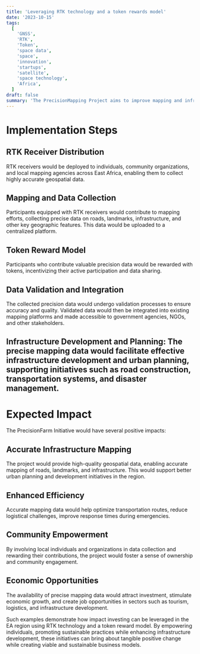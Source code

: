 ```yaml
---
title: 'Leveraging RTK technology and a token rewards model'
date: '2023-10-15'
tags:
  [
    'GNSS',
    'RTK',
    'Token',
    'space data',
    'space',
    'innovation',
    'startups',
    'satellite',
    'space technology',
    'Africa',
  ]
draft: false
summary: 'The PrecisionMapping Project aims to improve mapping and infrastructure development in the East African region using RTK technology and a token reward model for users contributing precision data.'
---
```


# Implementation Steps

## RTK Receiver Distribution

RTK receivers would be deployed to individuals, community organizations, and local mapping agencies across East Africa, enabling them to collect highly accurate geospatial data.

## Mapping and Data Collection

Participants equipped with RTK receivers would contribute to mapping efforts, collecting precise data on roads, landmarks, infrastructure, and other key geographic features. This data would be uploaded to a centralized platform.

## Token Reward Model

Participants who contribute valuable precision data would be rewarded with tokens, incentivizing their active participation and data sharing.

## Data Validation and Integration

The collected precision data would undergo validation processes to ensure accuracy and quality. Validated data would then be integrated into existing mapping platforms and made accessible to government agencies, NGOs, and other stakeholders.

## Infrastructure Development and Planning: The precise mapping data would facilitate effective infrastructure development and urban planning, supporting initiatives such as road construction, transportation systems, and disaster management.

# Expected Impact

The PrecisionFarm Initiative would have several positive impacts:

## Accurate Infrastructure Mapping

The project would provide high-quality geospatial data, enabling accurate mapping of roads, landmarks, and infrastructure. This would support better urban planning and development initiatives in the region.

## Enhanced Efficiency

Accurate mapping data would help optimize transportation routes, reduce logistical challenges, improve response times during emergencies.

## Community Empowerment

By involving local individuals and organizations in data collection and rewarding their contributions, the project would foster a sense of ownership and community engagement.

## Economic Opportunities

The availability of precise mapping data would attract investment, stimulate economic growth, and create job opportunities in sectors such as tourism, logistics, and infrastructure development.

Such examples demonstrate how impact investing can be leveraged in the EA region using RTK technology and a token reward model. By empowering individuals, promoting sustainable practices while enhancing infrastructure development, these initiatives can bring about tangible positive change while creating viable and sustainable business models.
